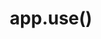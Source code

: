 ---
id: "express_tf_med_007"
questionType: "TRUE_FALSE"
title: "app.use()"
statement: "app.use() applies middleware only to GET requests."
difficulty: "MEDIUM"
category: "Express"
correctAnswer: false
explanation: "app.use() applies middleware to all HTTP methods."
---